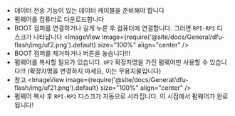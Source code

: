* 데이터 전송 기능이 있는 데이터 케이블을 준비해야 합니다
* 펌웨어를 컴퓨터로 다운로드합니다
* BOOT 점퍼를 연결하거나 길게 누른 후 컴퓨터에 연결합니다. 그러면 `RPI-RP2` 디스크가 나타납니다
    <ImageView image={require('@site/docs/General/dfu-flash/img/uf2.png').default} size="100%" align="center" />
* BOOT 점퍼를 제거하거나 버튼을 놓습니다!!!
* 펌웨어를 복사할 필요가 있습니다. `UF2` 확장자명을 가진 펌웨어만 사용할 수 있습니다!!! (확장자명을 변경하지 마세요, 이는 무용지물입니다)
* 참고
    <ImageView image={require('@site/docs/General/dfu-flash/img/uf21.png').default} size="100%" align="center" />
* 펌웨어 복사 후 `RPI-RP2` 디스크가 자동으로 사라집니다. 이 시점에서 펌웨어가 완료됩니다!